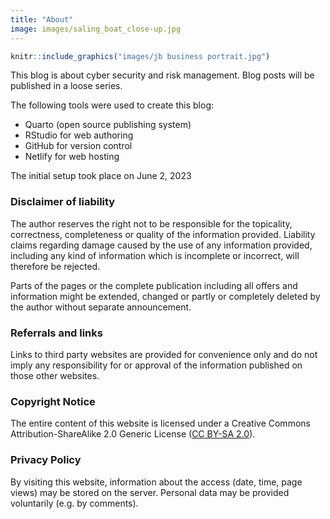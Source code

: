 ```yaml
---
title: "About"
image: images/saling_boat_close-up.jpg
---
```


```r
knitr::include_graphics("images/jb business portrait.jpg")
```


This blog is about cyber security and risk management. Blog posts will be published in a loose series.

The following tools were used to create this blog:

-   Quarto (open source publishing system)
-   RStudio for web authoring
-   GitHub for version control
-   Netlify for web hosting

The initial setup took place on June 2, 2023

### Disclaimer of liability

The author reserves the right not to be responsible for the topicality, correctness, completeness or quality of the information provided. Liability claims regarding damage caused by the use of any information provided, including any kind of information which is incomplete or incorrect, will therefore be rejected.

Parts of the pages or the complete publication including all offers and information might be extended, changed or partly or completely deleted by the author without separate announcement.

### Referrals and links

Links to third party websites are provided for convenience only and do not imply any responsibility for or approval of the information published on those other websites.

### Copyright Notice

The entire content of this website is licensed under a Creative Commons Attribution-ShareAlike 2.0 Generic License ([CC BY-SA 2.0](https://creativecommons.org/licenses/by-sa/2.0/)).

### Privacy Policy

By visiting this website, information about the access (date, time, page views) may be stored on the server. Personal data may be provided voluntarily (e.g. by comments).
